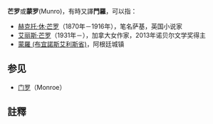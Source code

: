 '''芒罗'''或'''蒙罗'''(Munro){{NoteTag|Munro其中的字母「u」在不同語言中有不同的讀法，比如在英語中讀作類似「啊」的音，此時譯作「芒羅」，而在其他語言如西班牙語中讀作類似「烏」的音，此時譯作「蒙罗」}}，有時又譯'''門羅'''，可以指：

*[[赫克托·休·芒罗|赫克托·休·芒罗]]（1870年－1916年），笔名萨基，英国小说家
*[[艾丽斯·芒罗|艾丽斯·芒罗]]（1931年－），加拿大女作家，2013年诺贝尔文学奖得主
*[[蒙羅_(布宜諾斯艾利斯省)|蒙羅 (布宜諾斯艾利斯省)]]，阿根廷城镇

==参见==
*[[门罗|门罗]]（Monroe）

== 註釋 ==
{{NoteFoot}}

{{Disambig|Cat=二字消歧义}}